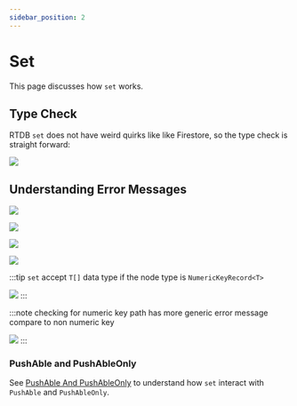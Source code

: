 ```yaml
---
sidebar_position: 2
---
```


# Set

This page discusses how `set` works.


## Type Check

RTDB `set` does not have weird quirks like like Firestore, so the type check is straight forward:

<Image
	src="https://github.com/tylim88/FirelordJSDoc/blob/main/static/firesage/set1.png?raw=true"
	text="set type checks"
/>

## Understanding Error Messages

<Image
	src="https://github.com/tylim88/FirelordJSDoc/blob/main/static/firesage/set2.png?raw=true"
	text="incorrect path"
/>

<Image
	src="https://github.com/tylim88/FirelordJSDoc/blob/main/static/firesage/set3.png?raw=true"
	text="incorrect value"
/>

<Image
	src="https://github.com/tylim88/FirelordJSDoc/blob/main/static/firesage/set4.png?raw=true"
	text="expect non numeric key"
/>

<Image
	src="https://github.com/tylim88/FirelordJSDoc/blob/main/static/firesage/set5.png?raw=true"
	text="expect non numeric key"
/>

:::tip
`set` accept `T[]` data type if the node type is `NumericKeyRecord<T>`

<Image
	src="https://github.com/tylim88/FirelordJSDoc/blob/main/static/firesage/set6.png?raw=true"
	text="expect numeric key"
/>
:::

:::note
checking for numeric key path has more generic error message
compare to non numeric key

<Image
	src="https://github.com/tylim88/FirelordJSDoc/blob/main/static/firesage/set7.png?raw=true"
	text="expect numeric key"
/>
:::

### PushAble and PushAbleOnly

See [PushAble And PushAbleOnly](/firesage/guides/pushable) to understand how `set` interact with `PushAble` and `PushAbleOnly`.
